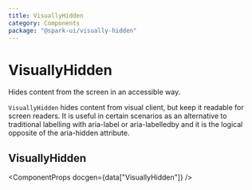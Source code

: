 ```yaml
---
title: VisuallyHidden
category: Components
package: "@spark-ui/visually-hidden"
---
```



# VisuallyHidden

Hides content from the screen in an accessible way.

`VisuallyHidden` hides content from visual client, but keep it readable for screen readers. It is useful in certain scenarios as an alternative to traditional labelling with aria-label or aria-labelledby and it is the logical opposite of the aria-hidden attribute.

<ComponentMenu slug="visually-hidden" />

## VisuallyHidden

<ComponentProps docgen={data["VisuallyHidden"]} />
